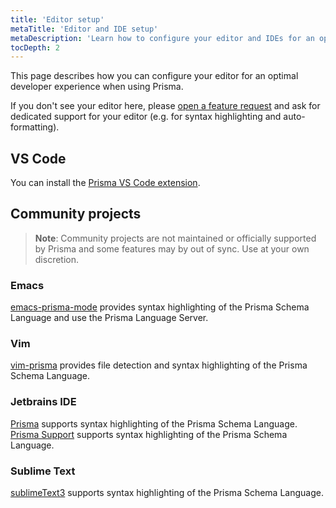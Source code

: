 ```yaml
---
title: 'Editor setup'
metaTitle: 'Editor and IDE setup'
metaDescription: 'Learn how to configure your editor and IDEs for an optimal developer experience with Prisma.'
tocDepth: 2
---
```


<TopBlock>

This page describes how you can configure your editor for an optimal developer experience when using Prisma.

If you don't see your editor here, please [open a feature request](https://github.com/prisma/prisma/issues/new?assignees=&labels=&template=feature_request.md&title=) and ask for dedicated support for your editor (e.g. for syntax highlighting and auto-formatting).

</TopBlock>

## VS Code

You can install the [Prisma VS Code extension](https://marketplace.visualstudio.com/items?itemName=Prisma.prisma).

## Community projects

> **Note**: Community projects are not maintained or officially supported by Prisma and some features may by out of sync. Use at your own discretion.

### Emacs

[emacs-prisma-mode](https://github.com/pimeys/emacs-prisma-mode) provides syntax highlighting of the Prisma Schema Language and use the Prisma Language Server.

### Vim

[vim-prisma](https://github.com/pantharshit00/vim-prisma) provides file detection and syntax highlighting of the Prisma Schema Language.

### Jetbrains IDE

[Prisma](https://plugins.jetbrains.com/plugin/14240-prisma) supports syntax highlighting of the Prisma Schema Language.
[Prisma Support](https://plugins.jetbrains.com/plugin/14282-prisma-support) supports syntax highlighting of the Prisma Schema Language.

### Sublime Text

[sublimeText3](https://plugins.jetbrains.com/plugin/14240-prisma) supports syntax highlighting of the Prisma Schema Language.


